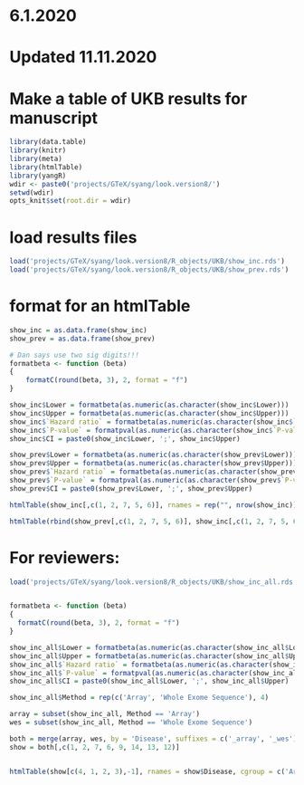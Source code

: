 # 6.1.2020
# Updated 11.11.2020

# Make a table of UKB results for manuscript
```r
library(data.table)
library(knitr)
library(meta)
library(htmlTable)
library(yangR)
wdir <- paste0('projects/GTeX/syang/look.version8/')
setwd(wdir)
opts_knit$set(root.dir = wdir)
```

# load results files
```r
load('projects/GTeX/syang/look.version8/R_objects/UKB/show_inc.rds')
load('projects/GTeX/syang/look.version8/R_objects/UKB/show_prev.rds')
```

# format for an htmlTable
```r
show_inc = as.data.frame(show_inc)
show_prev = as.data.frame(show_prev)

# Dan says use two sig digits!!!
formatbeta <- function (beta) 
{
    formatC(round(beta, 3), 2, format = "f")
}

show_inc$Lower = formatbeta(as.numeric(as.character(show_inc$Lower)))
show_inc$Upper = formatbeta(as.numeric(as.character(show_inc$Upper)))
show_inc$`Hazard ratio` = formatbeta(as.numeric(as.character(show_inc$`Hazard ratio`)))
show_inc$`P-value` = formatpval(as.numeric(as.character(show_inc$`P-value`)))
show_inc$CI = paste0(show_inc$Lower, ';', show_inc$Upper)

show_prev$Lower = formatbeta(as.numeric(as.character(show_prev$Lower)))
show_prev$Upper = formatbeta(as.numeric(as.character(show_prev$Upper)))
show_prev$`Hazard ratio` = formatbeta(as.numeric(as.character(show_prev$`Hazard ratio`)))
show_prev$`P-value` = formatpval(as.numeric(as.character(show_prev$`P-value`)))
show_prev$CI = paste0(show_prev$Lower, ';', show_prev$Upper)

htmlTable(show_inc[,c(1, 2, 7, 5, 6)], rnames = rep("", nrow(show_inc)), header =  c('Disease', '&nbsp;Hazard ratio&nbsp;', '&nbsp;Confidence interval&nbsp;', '&nbsp;Number of cases&nbsp;', '&nbsp;P-value&nbsp;'))

htmlTable(rbind(show_prev[,c(1, 2, 7, 5, 6)], show_inc[,c(1, 2, 7, 5, 6)]), rnames = rep("", 8), header =  c('Disease', '&nbsp;Hazard ratio&nbsp;', '&nbsp;Confidence interval&nbsp;', '&nbsp;Number of cases&nbsp;', '&nbsp;P-value&nbsp;'))
```

# For reviewers:
```r
load('projects/GTeX/syang/look.version8/R_objects/UKB/show_inc_all.rds')


formatbeta <- function (beta) 
{
  formatC(round(beta, 3), 2, format = "f")
}

show_inc_all$Lower = formatbeta(as.numeric(as.character(show_inc_all$Lower)))
show_inc_all$Upper = formatbeta(as.numeric(as.character(show_inc_all$Upper)))
show_inc_all$`Hazard ratio` = formatbeta(as.numeric(as.character(show_inc_all$`Hazard ratio`)))
show_inc_all$`P-value` = formatpval(as.numeric(as.character(show_inc_all$`P-value`)))
show_inc_all$CI = paste0(show_inc_all$Lower, ';', show_inc_all$Upper)

show_inc_all$Method = rep(c('Array', 'Whole Exome Sequence'), 4)

array = subset(show_inc_all, Method == 'Array')
wes = subset(show_inc_all, Method == 'Whole Exome Sequence')

both = merge(array, wes, by = 'Disease', suffixes = c('_array', '_wes'))
show = both[,c(1, 2, 7, 6, 9, 14, 13, 12)]


htmlTable(show[c(4, 1, 2, 3),-1], rnames = show$Disease, cgroup = c('Array metric', 'Whole exome sequence metric', ''), n.cgroup = c(3,3,1), header = c('Hazard ratio', 'Confidence interval', 'P-value', 'Hazard ratio', 'Confidence interval', 'P-value', 'Cases/controls'))
```